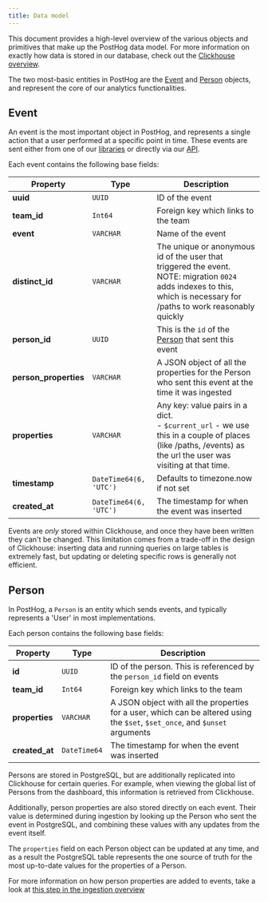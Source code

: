 ```yaml
---
title: Data model
---
```


This document provides a high-level overview of the various objects and primitives that make up the PostHog data model. For more information on exactly how data is stored in our database, check out the [Clickhouse overview](/docs/how-posthog-works/clickhouse).

The two most-basic entities in PostHog are the [Event](#event) and [Person](#person) objects, and represent the core of our analytics functionalities.

## Event

An event is the most important object in PostHog, and represents a single action that a user performed at a specific point in time. These events are sent either from one of our [libraries](/docs/integrate) or directly via our [API](/docs/api).

Each event contains the following base fields:

| Property              | Type                   | Description                                                                                                                                                                 |
| --------------------- | ---------------------- | --------------------------------------------------------------------------------------------------------------------------------------------------------------------------- |
| **uuid**              | `UUID`                 | ID of the event                                                                                                                                                             |
| **team_id**           | `Int64`                | Foreign key which links to the team                                                                                                                                         |
| **event**             | `VARCHAR`              | Name of the event                                                                                                                                                           |
| **distinct_id**       | `VARCHAR`              | The unique or anonymous id of the user that triggered the event.<br />NOTE: migration `0024` adds indexes to this, which is necessary for /paths to work reasonably quickly |
| **person_id**         | `UUID`                 | This is the `id` of the [Person](#person) that sent this event                                                                                                              |
| **person_properties** | `VARCHAR`              | A JSON object of all the properties for the Person who sent this event at the time it was ingested                                                                          |
| **properties**        | `VARCHAR`              | Any key: value pairs in a dict.<br />- `$current_url` - we use this in a couple of places (like /paths, /events) as the url the user was visiting at that time.             |
| **timestamp**         | `DateTime64(6, 'UTC')` | Defaults to timezone.now if not set                                                                                                                                         |
| **created_at**        | `DateTime64(6, 'UTC')` | The timestamp for when the event was inserted                                                                                                                               |

Events are _only_ stored within Clickhouse, and once they have been written they can't be changed.
This limitation comes from a trade-off in the design of Clickhouse: inserting data and running queries on large tables is extremely fast, but updating or deleting specific rows is generally not efficient.

###

## Person

In PostHog, a `Person` is an entity which sends events, and typically represents a 'User' in most implementations.

Each person contains the following base fields:

| Property       | Type         | Description                                                                                                                  |
| -------------- | ------------ | ---------------------------------------------------------------------------------------------------------------------------- |
| **id**         | `UUID`       | ID of the person. This is referenced by the `person_id` field on events                                                      |
| **team_id**    | `Int64`      | Foreign key which links to the team                                                                                          |
| **properties** | `VARCHAR`    | A JSON object with all the properties for a user, which can be altered using the `$set`, `$set_once`, and `$unset` arguments |
| **created_at** | `DateTime64` | The timestamp for when the event was inserted                                                                                |

Persons are stored in PostgreSQL, but are additionally replicated into Clickhouse for certain queries. For example, when viewing the global list of Persons from the dashboard, this information is retrieved from Clickhouse.

Additionally, person properties are also stored directly on each event. Their value is determined during ingestion by looking up the Person who sent the event in PostgreSQL, and combining these values with any updates from the event itself.

The `properties` field on each Person object can be updated at any time, and as a result the PostgreSQL table represents the one source of truth for the most up-to-date values for the properties of a Person.

For more information on how person properties are added to events, take a look at [this step in the ingestion overview](/docs/architecture/ingestion-pipeline#3-person-processing)
